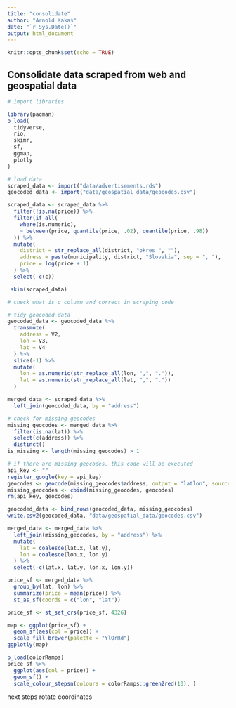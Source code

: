 ```yaml
---
title: "consolidate"
author: "Arnold Kakaš"
date: "`r Sys.Date()`"
output: html_document
---
```


```r
knitr::opts_chunk$set(echo = TRUE)
```

## Consolidate data scraped from web and geospatial data

```r
# import libraries

library(pacman)
p_load(
  tidyverse,
  rio,
  skimr,
  sf,
  ggmap,
  plotly
)
```

```r
# load data
scraped_data <- import("data/advertisements.rds")
geocoded_data <- import("data/geospatial_data/geocodes.csv")
```

```r
scraped_data <- scraped_data %>%
  filter(!is.na(price)) %>%
  filter(if_all(
    where(is.numeric),
    ~ between(price, quantile(price, .02), quantile(price, .98))
  )) %>%
  mutate(
    district = str_replace_all(district, "okres ", ""),
    address = paste(municipality, district, "Slovakia", sep = ", "),
    price = log(price + 1)
  ) %>%
  select(-c(c))

 skim(scraped_data)

# check what is c column and correct in scraping code
```

```r
# tidy geocoded data
geocoded_data <- geocoded_data %>%
  transmute(
    address = V2,
    lon = V3,
    lat = V4
  ) %>%
  slice(-1) %>%
  mutate(
    lon = as.numeric(str_replace_all(lon, ",", ".")),
    lat = as.numeric(str_replace_all(lat, ",", "."))
  )
```

```r
merged_data <- scraped_data %>%
  left_join(geocoded_data, by = "address")
```

```r
# check for missing geocodes
missing_geocodes <- merged_data %>%
  filter(is.na(lat)) %>%
  select(c(address)) %>%
  distinct()
is_missing <- length(missing_geocodes) > 1
```

```r
# if there are missing geocodes, this code will be executed
api_key <- ""
register_google(key = api_key)
geocodes <- geocode(missing_geocodes$address, output = "latlon", source = "google")
missing_geocodes <- cbind(missing_geocodes, geocodes)
rm(api_key, geocodes)

geocoded_data <- bind_rows(geocoded_data, missing_geocodes)
write.csv2(geocoded_data, "data/geospatial_data/geocodes.csv")

merged_data <- merged_data %>%
  left_join(missing_geocodes, by = "address") %>%
  mutate(
    lat = coalesce(lat.x, lat.y),
    lon = coalesce(lon.x, lon.y)
  ) %>%
  select(-c(lat.x, lat.y, lon.x, lon.y))
```

```r
price_sf <- merged_data %>%
  group_by(lat, lon) %>%
  summarize(price = mean(price)) %>%
  st_as_sf(coords = c("lon", "lat"))

price_sf <- st_set_crs(price_sf, 4326)

map <- ggplot(price_sf) +
  geom_sf(aes(col = price)) +
  scale_fill_brewer(palette = "YlOrRd")
ggplotly(map)
```

```r
p_load(colorRamps)
price_sf %>%
  ggplot(aes(col = price)) +
  geom_sf() +
  scale_colour_stepsn(colours = colorRamps::green2red(10), )
```
next steps
rotate coordinates